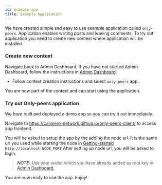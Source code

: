 ```yaml
---
id: example-app
title: Example Application
---
```


We have created simple and easy to use example application called `only-peers`. Application enables writing posts and leaving comments.
To try out application you need to create new context where application will be installed.

### Create new context

Navigate back to Admin Dashboard. If you have not started Admin Dashboard, follow the instructions in [Admin Dashboard](./02-admin-dashboard.mdx).

- Follow context creation instructions and select `only-peers` app.

You are now part of the context and can start using the application.

<!-- If you want others to join your context, follow instruction in [Invite To Context](./04-invite-to-context.mdx). -->

### Try out Only-peers application

We have built and deployed a demo app so you can try it out immediately.

Navigate to https://calimero-network.github.io/only-peers-client/ to access app frontend.

You will be asked to setup the app by the adding the node url. It is the same url you used while starting the node in [Getting-started](./01-setup.mdx) `http://localhost:NODE_PORT`
After setting up node url, you will be asked to login.

> **_NOTE:_**
> Use your wallet which you have already added as root key in [Admin Dashboard. ](./02-admin-dashboard.mdx)

You are now ready to use the app. Enjoy!
